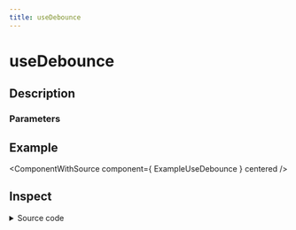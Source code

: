 ```yaml
---
title: useDebounce
---
```



# useDebounce

## Description

<ComponentDescription name="useDebounce" />

### Parameters

<ComponentParameters name="useDebounce" />

## Example

<ComponentWithSource component={ ExampleUseDebounce } centered />

## Inspect

<details>
    <summary>Source code</summary>
    <ComponentSource
        package="@enterwell/react-hooks" 
        directory="hooks" 
        name="useDebounce"
    />
</details>
